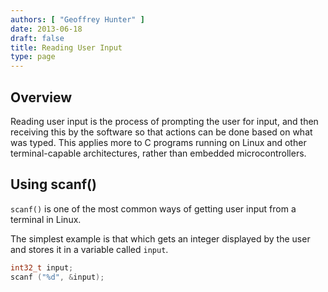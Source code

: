```yaml
---
authors: [ "Geoffrey Hunter" ]
date: 2013-06-18
draft: false
title: Reading User Input
type: page
---
```



## Overview

Reading user input is the process of prompting the user for input, and then receiving this by the software so that actions can be done based on what was typed. This applies more to C programs running on Linux and other terminal-capable architectures, rather than embedded microcontrollers.

## Using scanf()

`scanf()` is one of the most common ways of getting user input from a terminal in Linux.

The simplest example is that which gets an integer displayed by the user and stores it in a variable called `input`.

```c
int32_t input;
scanf ("%d", &input);
```